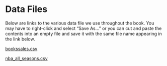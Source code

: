 # Data Files {#sec-datafiles}

Below are links to the various data file we use throughout the book. You may have to right-click and select "Save As..." or you can cut and paste the contents into an empty file and save it with the same file name appearing in the link below.

[bookssales.csv](https://raw.githubusercontent.com/cluhmann/statslab/main/data/booksales.csv)

[nba_all_seasons.csv](https://raw.githubusercontent.com/cluhmann/statslab/main/data/nba_all_seasons.csv)

